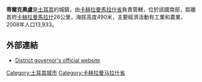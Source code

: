 '''蒂爾克奧盧'''是[[土耳其|土耳其]]的城鎮，由[[卡赫拉曼馬拉什省|卡赫拉曼馬拉什省]]負責管轄，位於該國南部，距離首府[[卡赫拉曼馬拉什|卡赫拉曼馬拉什]]26公里，海拔高度490米，主要經濟活動有工業和農業，2008年人口13,933。

==外部連結==
* [http://www.turkoglu.gov.tr/ District governor's official website] {{tr icon}}

{{coord|37.3914|N|36.8522|E|source:kolossus-dewiki|display=title}}

{{Turkey-geo-stub}}
[[Category:土耳其城市|Category:土耳其城市]]
[[Category:卡赫拉曼马拉什省|Category:卡赫拉曼马拉什省]]